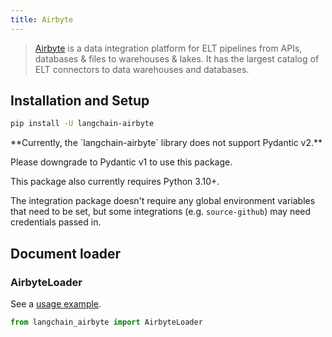 ```yaml
---
title: Airbyte
---
```


>[Airbyte](https://github.com/airbytehq/airbyte) is a data integration platform for ELT pipelines from APIs,
> databases & files to warehouses & lakes. It has the largest catalog of ELT connectors to data warehouses and databases.

## Installation and Setup

```bash
pip install -U langchain-airbyte
```

<Note>
**Currently, the `langchain-airbyte` library does not support Pydantic v2.**

Please downgrade to Pydantic v1 to use this package.

This package also currently requires Python 3.10+.

</Note>

The integration package doesn't require any global environment variables that need to be
set, but some integrations (e.g. `source-github`) may need credentials passed in.

## Document loader

### AirbyteLoader

See a [usage example](/oss/integrations/document_loaders/airbyte).

```python
from langchain_airbyte import AirbyteLoader
```
